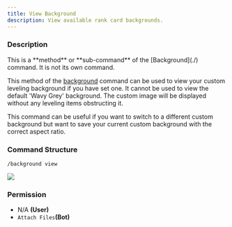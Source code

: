 ```yaml
---
title: View Background
description: View available rank card backgrounds.
---
```


### Description

<Callout type="warning">
	This is a **method** or **sub-command** of the [Background](./) command. It is not its own command.
</Callout>

This method of the [background](./) command can be used to view your custom leveling background if you have set one. It
cannot be used to view the default 'Wavy Grey' background. The custom image will be displayed without any leveling items
obstructing it.

This command can be useful if you want to switch to a different custom background but want to save your current custom
background with the correct aspect ratio.

### Command Structure

```
/background view
```

![](../../../_assets/Vnc0vNG.png)

### **Permission**

- N/A **(User)**
- `Attach Files`**(Bot)**
